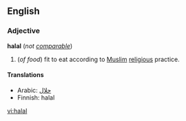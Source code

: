 ==English==
===Adjective===
'''halal''' (''not [[comparable]]'')

#(''of food'') fit to eat according to  [[Muslim]] [[religious]] practice.

==== Translations ====
*Arabic: [[حلال]]
*Finnish: halal

[[vi:halal]]